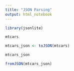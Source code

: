 ---
title: "JSON Parsing"
output: html_notebook
---

```{r}
library(jsonlite)
```

```{r}
mtcars
```

```{r}
mtcars_json <- toJSON(mtcars)

mtcars_json
```
```{r}
fromJSON(mtcars_json)
```

